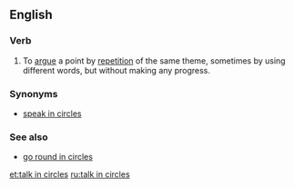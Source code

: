 ==English==

===Verb===
{{en-verb|head=[[talk]] [[in]] [[circle]]s|talks in circles|talking in circles|talked in circles}}

# {{label|en|idiomatic}} To [[argue]] a point by [[repetition]] of the same theme, sometimes by using different words, but without making any progress.

===Synonyms===
* [[speak in circles]]

===See also===
* [[go round in circles]]

[[et:talk in circles]]
[[ru:talk in circles]]